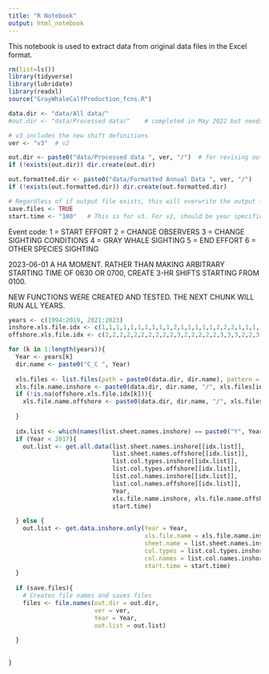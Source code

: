 ```yaml
---
title: "R Notebook"
output: html_notebook
---
```


This notebook is used to extract data from original data files in the Excel format. 

```r
rm(list=ls())
library(tidyverse)
library(lubridate)
library(readxl)
source("GrayWhaleCalfProduction_fcns.R")

data.dir <- "data/All data/"
#out.dir <- "data/Processed data/"    # completed in May 2022 but needs revisions

# v3 includes the new shift definitions
ver <- "v3"  # v2

out.dir <- paste0("data/Processed data ", ver, "/")  # for revising outputs
if (!exists(out.dir)) dir.create(out.dir)

out.formatted.dir <- paste0("data/Formatted Annual Data ", ver, "/")
if (!exists(out.formatted.dir)) dir.create(out.formatted.dir)

# Regardless of if output file exists, this will overwrite the output files
save.files <- TRUE
start.time <- "100"   # This is for v3. For v2, should be year specific.


```

Event code:
1 = START EFFORT
2 = CHANGE OBSERVERS
3 = CHANGE SIGHTING CONDITIONS
4 = GRAY WHALE SIGHTING
5 = END EFFORT
6 = OTHER SPECIES SIGHTING

2023-06-01 A HA MOMENT. RATHER THAN MAKING ARBITRARY STARTING TIME OF 0630 OR 0700, CREATE 3-HR SHIFTS STARTING FROM 0100. 

NEW FUNCTIONS WERE CREATED AND TESTED. THE NEXT CHUNK WILL RUN ALL YEARS. 

```r
years <- c(1994:2019, 2021:2023)
inshore.xls.file.idx <- c(1,1,1,1,1,1,1,1,1,1,2,1,1,1,1,1,2,2,2,1,1,1,1,1,1,1,1,1,1)
offshore.xls.file.idx <- c(2,2,2,2,2,2,2,2,2,2,3,2,2,2,2,2,3,3,3,2,2,3,2,NA,NA,NA,NA,NA,NA)

for (k in 1:length(years)){
  Year <- years[k]
  dir.name <- paste0("C_C ", Year)
  
  xls.files <- list.files(path = paste0(data.dir, dir.name), pattern = ".xls")
  xls.file.name.inshore <- paste0(data.dir, dir.name, "/", xls.files[inshore.xls.file.idx[k]])
  if (!is.na(offshore.xls.file.idx[k])){
    xls.file.name.offshore <- paste0(data.dir, dir.name, "/", xls.files[offshore.xls.file.idx[k]])
    
  }
  
  idx.list <- which(names(list.sheet.names.inshore) == paste0("Y", Year))
  if (Year < 2017){
    out.list <- get.all.data(list.sheet.names.inshore[[idx.list]], 
                             list.sheet.names.offshore[[idx.list]],
                             list.col.types.inshore[[idx.list]], 
                             list.col.types.offshore[[idx.list]],
                             list.col.names.inshore[[idx.list]], 
                             list.col.names.offshore[[idx.list]],
                             Year, 
                             xls.file.name.inshore, xls.file.name.offshore,
                             start.time)
    
  } else {
    out.list <- get.data.inshore.only(Year = Year,
                                      xls.file.name = xls.file.name.inshore,
                                      sheet.name = list.sheet.names.inshore[[idx.list]],
                                      col.types = list.col.types.inshore[[idx.list]],
                                      col.names = list.col.names.inshore[[idx.list]],
                                      start.time = start.time)
  }
  
  if (save.files){
    # Creates file names and saves files
    files <- file.names(out.dir = out.dir, 
                        ver = ver, 
                        Year = Year, 
                        out.list = out.list)
    
  }
  
  
}

```

